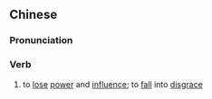 {{also|失势}}
==Chinese==
{{zh-forms|s=失势}}

===Pronunciation===
{{zh-pron
|m=shīshì
|c=sat1 sai3
|mn=qz,tw,xm:sit-sè/twv,zz:sit-sì
|cat=v
}}

===Verb===
{{zh-verb}}

# to [[lose]] [[power]] and [[influence]]; to [[fall]] into [[disgrace]]